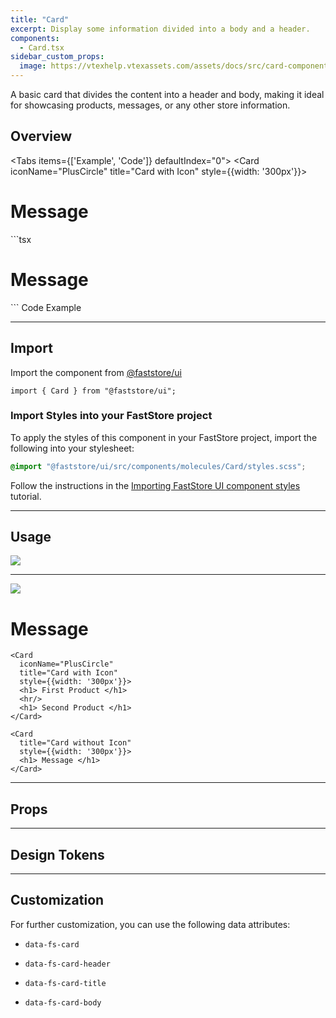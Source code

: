 ```yaml
---
title: "Card"
excerpt: Display some information divided into a body and a header.
components:
  - Card.tsx
sidebar_custom_props:
  image: https://vtexhelp.vtexassets.com/assets/docs/src/card-component___555627b06a9b8f6dfd0056637576dc8d.png
---
```


A basic card that divides the content into a header and body, making it ideal for showcasing products, messages, or any other store information.

## Overview

<Tabs items={['Example', 'Code']} defaultIndex="0">
  <Tab>
  <OverviewSection>
    <Card
      iconName="PlusCircle"
      title="Card with Icon"
      style={{width: '300px'}}>
      <h1> Message </h1>
    </Card>
  </OverviewSection>

  </Tab>
    ```tsx
    <Card
      iconName="PlusCircle"
      title="Card with Icon"
      style={{width: '300px'}}>
      <h1> Message </h1>
    </Card>
    ```
  <Tab>
  Code Example

  </Tab>
</Tabs>

---

## Import

Import the component from [@faststore/ui](https://developers.vtex.com/docs/guides/faststore/components-index)

```tsx
import { Card } from "@faststore/ui";
```

### Import Styles into your FastStore project

To apply the styles of this component in your FastStore project, import the following into your stylesheet:

```scss copy
@import "@faststore/ui/src/components/molecules/Card/styles.scss";
```

Follow the instructions in the [Importing FastStore UI component styles](/docs/customizing/importing-styles-to-faststore-ui-components) tutorial.

---

## Usage

<OverviewSection>
  <Card
    iconName="PlusCircle"
    title="Card with Icon"
    style={{ width: '300px', display: 'grid', placeItems: 'center' }}
  >
    <img src="https://vtexhelp.vtexassets.com/assets/docs/src/earbuds___48a643df5d0d9cc3a98fe878573ad49d.png" />
    <hr />
    <img src="https://vtexhelp.vtexassets.com/assets/docs/src/headphone___55354eade497364e28015d6e84ed900d.png" />
  </Card>
</OverviewSection>

  <OverviewSection>
    <Card
      title="Card without Icon"
      style={{width: '300px'}}>
      <h1> Message </h1>
    </Card>
  </OverviewSection>

```tsx
<Card
  iconName="PlusCircle"
  title="Card with Icon"
  style={{width: '300px'}}>
  <h1> First Product </h1>
  <hr/>
  <h1> Second Product </h1>
</Card>
```

```tsx
<Card
  title="Card without Icon"
  style={{width: '300px'}}>
  <h1> Message </h1>
</Card>
```

---

## Props

<ComponentPropsSection component="Card" />

---

## Design Tokens

<TokenTable>
  <TokenRow token="--fs-card-border-radius" value="var(--fs-border-radius)" />
  <TokenRow token="--fs-card-border-width" value="var(--fs-border-width)" />
  <TokenRow
    token="--fs-card-border-color"
    value="var(--fs-border-color-light)"
    isColor
  />
  <TokenDivider />
  <TokenRow token="--fs-card-header-padding" value="var(--fs-spacing-3)" />
  <TokenRow
    token="--fs-card-header-bkg-color"
    value="var(--fs-color-neutral-bkg)"
    isColor
  />
  <TokenRow
    token="--fs-card-header-font-weight"
    value="var(--fs-text-weight-bold)"
  />
  <TokenRow
    token="--fs-card-header-icon-color"
    value="var(--fs-color-main-2)"
    isColor
  />
  <TokenDivider />
  <TokenRow token="--fs-card-body-padding" value="var(--fs-spacing-3)" />
</TokenTable>

---

## Customization

For further customization, you can use the following data attributes:

- `data-fs-card`

- `data-fs-card-header`

- `data-fs-card-title`

- `data-fs-card-body`
